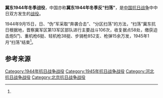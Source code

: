 {{Infobox Military Conflict
|campaign=
|image=
|caption=
|conflict=冀东1944年冬季战役
|date=1944年9月15日－1945年1月
|place=[[河北省|河北省]][[乐亭县|乐亭县]]、？县、[[平谷县|平谷县]]（今属[[北京|北京]]）
|result=
|combatant1=国民革命军第八路军晋察冀军区第13军区部队
|combatant2=日、“伪”军
|commander1=
|commander2=
|strength1=
|strength2=6万余<ref name="军事科学院" />
|casualties1=伤710<br />亡470<ref name="军事科学院" />
|casualties2=3031<br />“伪军反正”701<ref name="军事科学院">《中国人民解放军全史》军事历史研究部 编，军事科学出版社，2000年，ISBN 7-80137-315-4，卷“中国人民解放军战役战斗总览”。</ref>
|}}

'''冀东1944年冬季战役'''，中国亦称'''冀东1944年冬季反“扫荡”'''，是[[中国抗日战争|中国抗日战争]]中中日双方发生的[[战役|战役]]。

1944年9月15日，日、“伪”军采取“奔袭合击”、“分区扫荡”的方法，“扫荡”冀东抗日根据地，晋察冀军区第13军区部队进行主要战斗106次，收复据点58处，缴获迫击炮5门、重机枪6挺、轻机枪38挺、步骑枪852支、枪弹15余万发，1945年1月“扫荡”结束<ref name="军事科学院" />。

== 参考来源 ==
{{reflist}}

{{战争小作品}}
{{中国抗日战争中共战役战斗}}

[[Category:1944年抗日战争战役|Category:1944年抗日战争战役]]
[[Category:1945年抗日战争战役|Category:1945年抗日战争战役]]
[[Category:河北抗日战争战役|Category:河北抗日战争战役]]
[[Category:北京抗日战争战役|Category:北京抗日战争战役]]